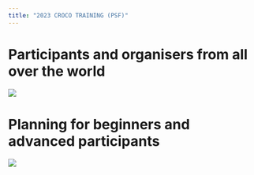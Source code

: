 ```yaml
---
title: "2023 CROCO TRAINING (PSF)"
---
```


# Participants and organisers from all over the world

![](images/all_2023.jpg)


# Planning for beginners and advanced participants

![](images/planning_2023.jpg)
